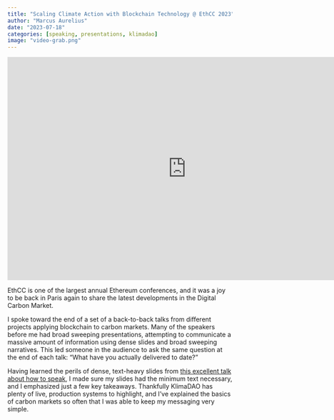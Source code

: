 ```yaml
---
title: "Scaling Climate Action with Blockchain Technology @ EthCC 2023"
author: "Marcus Aurelius"
date: "2023-07-18"
categories: [speaking, presentations, klimadao]
image: "video-grab.png"
---
```


<iframe width="800" height="500" src="https://www.youtube.com/watch?v=YeSn_-aWfCc" title="YouTube video player" frameborder="0" allow="accelerometer; autoplay; clipboard-write; encrypted-media; gyroscope; picture-in-picture; web-share" allowfullscreen></iframe>

EthCC is one of the largest annual Ethereum conferences, and it was a joy to be back in Paris again to share
the latest developments in the Digital Carbon Market. 

I spoke toward the end of a set of a back-to-back talks from different projects applying blockchain to carbon markets. Many of
the speakers before me had broad sweeping presentations, attempting to communicate a massive amount of information using dense slides and broad sweeping narratives.
This led someone in the audience to ask the same question at the end of each talk: "What have you actually delivered to date?"

Having learned the perils of dense, text-heavy slides from [this excellent talk about how to speak](https://www.youtube.com/watch?v=Unzc731iCUY), 
I made sure my slides had the minimum text necessary, and I emphasized just a few key takeaways.
Thankfully KlimaDAO has plenty of live, production systems to highlight, and I've explained the basics of
carbon markets so often that I was able to keep my messaging very simple.